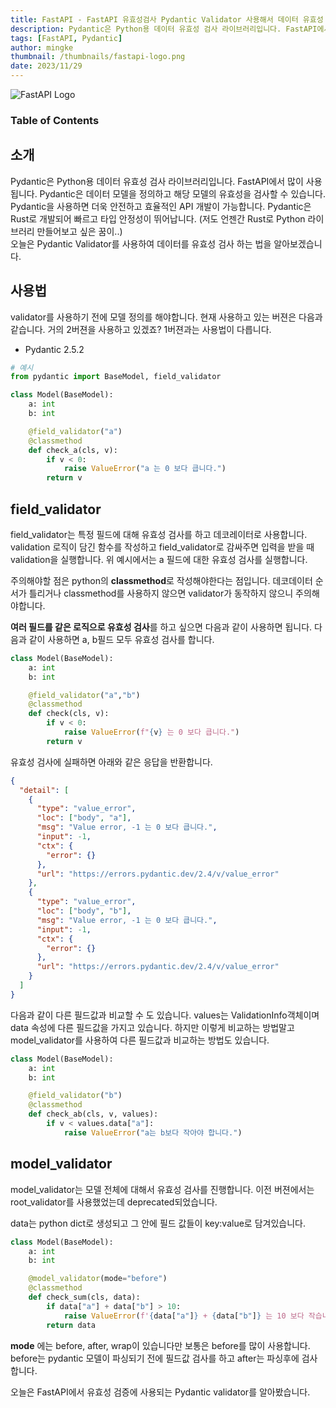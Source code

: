 ```yaml
---
title: FastAPI - FastAPI 유효성검사 Pydantic Validator 사용해서 데이터 유효성 검사하기
description: Pydantic은 Python용 데이터 유효성 검사 라이브러리입니다. FastAPI에서 많이 사용됩니다. Pydantic은 데이터 모델을 정의하고 해당 모델의 유효성을 검사할 수 있습니다. Pydantic을 사용하면 더욱 안전하고 효율적인 API 개발이 가능합니다.
tags: [FastAPI, Pydantic]
author: mingke
thumbnail: /thumbnails/fastapi-logo.png
date: 2023/11/29
---
```


<Image src="/thumbnails/fastapi-logo.png" alt="FastAPI Logo" />

### Table of Contents

## 소개

Pydantic은 Python용 데이터 유효성 검사 라이브러리입니다. FastAPI에서 많이 사용됩니다. Pydantic은 데이터 모델을 정의하고 해당 모델의 유효성을 검사할 수 있습니다. Pydantic을 사용하면 더욱 안전하고 효율적인 API 개발이 가능합니다. Pydantic은 Rust로 개발되어 빠르고 타입 안정성이 뛰어납니다. (저도 언젠간 Rust로 Python 라이브러리 만들어보고 싶은 꿈이..)  
오늘은 Pydantic Validator를 사용하여 데이터를 유효성 검사 하는 법을 알아보겠습니다.

## 사용법

validator를 사용하기 전에 모델 정의를 해야합니다. 현재 사용하고 있는 버젼은 다음과 같습니다. 거의 2버젼을 사용하고 있겠죠? 1버젼과는 사용법이 다릅니다.

- Pydantic 2.5.2

```python
# 예시
from pydantic import BaseModel, field_validator

class Model(BaseModel):
    a: int
	b: int

	@field_validator("a")
	@classmethod
    def check_a(cls, v):
        if v < 0:
            raise ValueError("a 는 0 보다 큽니다.")
        return v
```

## field_validator

field_validator는 특정 필드에 대해 유효성 검사를 하고 데코레이터로 사용합니다. validation 로직이 담긴 함수를 작성하고 field_validator로 감싸주면 입력을 받을 때 validation을 실행합니다. 위 예시에서는 a 필드에 대한 유효성 검사를 실행합니다.

주의해야할 점은 python의 **classmethod**로 작성해야한다는 점입니다. 데코데이터 순서가 틀리거나 classmethod를 사용하지 않으면 validator가 동작하지 않으니 주의해야합니다.

**여러 필드를 같은 로직으로 유효성 검사**를 하고 싶으면 다음과 같이 사용하면 됩니다. 다음과 같이 사용하면 a, b필드 모두 유효성 검사를 합니다.

```python
class Model(BaseModel):
    a: int
    b: int

    @field_validator("a","b")
    @classmethod
    def check(cls, v):
        if v < 0:
            raise ValueError(f"{v} 는 0 보다 큽니다.")
        return v
```

유효성 검사에 실패하면 아래와 같은 응답을 반환합니다.

```json
{
  "detail": [
    {
      "type": "value_error",
      "loc": ["body", "a"],
      "msg": "Value error, -1 는 0 보다 큽니다.",
      "input": -1,
      "ctx": {
        "error": {}
      },
      "url": "https://errors.pydantic.dev/2.4/v/value_error"
    },
    {
      "type": "value_error",
      "loc": ["body", "b"],
      "msg": "Value error, -1 는 0 보다 큽니다.",
      "input": -1,
      "ctx": {
        "error": {}
      },
      "url": "https://errors.pydantic.dev/2.4/v/value_error"
    }
  ]
}
```

다음과 같이 다른 필드값과 비교할 수 도 있습니다. values는 ValidationInfo객체이며 data 속성에 다른 필드값을 가지고 있습니다. 하지만 이렇게 비교하는 방법말고 model_validator를 사용하여 다른 필드값과 비교하는 방법도 있습니다.

```python
class Model(BaseModel):
    a: int
    b: int

    @field_validator("b")
    @classmethod
    def check_ab(cls, v, values):
        if v < values.data["a"]:
            raise ValueError("a는 b보다 작아야 합니다.")
```

## model_validator

model_validator는 모델 전체에 대해서 유효성 검사를 진행합니다. 이전 버젼에서는 root_validator를 사용했었는데 deprecated되었습니다.

data는 python dict로 생성되고 그 안에 필드 값들이 key:value로 담겨있습니다.

```python
class Model(BaseModel):
    a: int
    b: int

    @model_validator(mode="before")
    @classmethod
    def check_sum(cls, data):
        if data["a"] + data["b"] > 10:
            raise ValueError(f'{data["a"]} + {data["b"]} 는 10 보다 작습니다.')
        return data
```

**mode** 에는 before, after, wrap이 있습니다만 보통은 before를 많이 사용합니다. before는 pydantic 모델이 파싱되기 전에 필드값 검사를 하고 after는 파싱후에 검사합니다.

오늘은 FastAPI에서 유효성 검증에 사용되는 Pydantic validator를 알아봤습니다.
